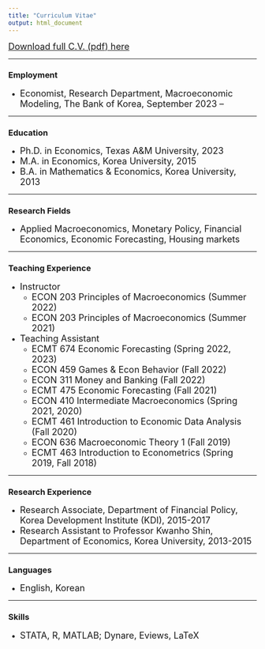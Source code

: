 ```yaml
---
title: "Curriculum Vitae"
output: html_document
---
```


<a href="CV.pdf#" class="download" title="Download CV as PDF"> <font size="4">Download full C.V. (pdf) here</font> </a>	
<br />

---

### **Employment**
- <font size="4"> Economist, Research Department, Macroeconomic Modeling, The Bank of Korea, September 2023 –  </font> <br />

---

### **Education**
- <font size="4"> Ph.D. in Economics, Texas A&M University, 2023 </font> <br />
- <font size="4"> M.A. in Economics, Korea University, 2015 </font> <br />
- <font size="4"> B.A. in Mathematics & Economics, Korea University, 2013 </font> 

---

### **Research Fields**
- <font size="4">  Applied Macroeconomics, Monetary Policy, Financial Economics, Economic Forecasting, Housing markets </font>

---

### **Teaching Experience**
- <font size="4"> Instructor </font> 
    - <font size="4"> ECON 203 Principles of Macroeconomics (Summer 2022) </font> 
    - <font size="4"> ECON 203 Principles of Macroeconomics (Summer 2021) </font> 

- <font size="4"> Teaching Assistant </font> 
    - <font size="4"> ECMT 674 Economic Forecasting (Spring 2022, 2023)  </font>  
    - <font size="4"> ECON 459 Games & Econ Behavior (Fall 2022)  </font> 
    - <font size="4"> ECON 311 Money and Banking (Fall 2022)  </font>
    - <font size="4"> ECMT 475 Economic Forecasting (Fall 2021)  </font> 
    - <font size="4"> ECON 410 Intermediate Macroeconomics (Spring 2021, 2020)  </font> 
    - <font size="4"> ECMT 461 Introduction to Economic Data Analysis (Fall 2020)  </font> 
    - <font size="4"> ECON 636 Macroeconomic Theory 1 (Fall 2019)  </font> 
    - <font size="4"> ECMT 463 Introduction to Econometrics (Spring 2019, Fall 2018)  </font> 
    
---

### **Research Experience**
- <font size="4"> Research Associate, Department of Financial Policy, Korea Development Institute (KDI), 2015-2017 </font> <br />
- <font size="4"> Research Assistant to Professor Kwanho Shin, Department of Economics, Korea University, 2013-2015 </font>

---

### **Languages**
- <font size="4"> English, Korean </font>

---

### **Skills**
- <font size="4"> STATA, R, MATLAB; Dynare, Eviews, LaTeX </font>
